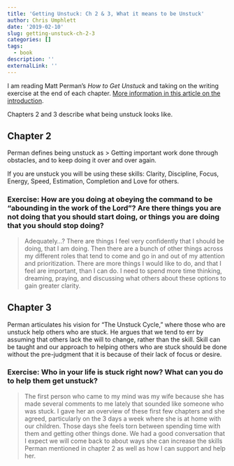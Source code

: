```yaml
---
title: 'Getting Unstuck: Ch 2 & 3, What it means to be Unstuck'
author: Chris Umphlett
date: '2019-02-10'
slug: getting-unstuck-ch-2-3
categories: []
tags:
  - book
description: ''
externalLink: ''
---
```


I am reading Matt Perman's *How to Get Unstuck* and taking on the writing exercise at the end of each chapter. [More information in this article on the introduction](https://chrisumphlett.github.io/posts/perman-unstuck-1/). 

Chapters 2 and 3 describe what being unstuck looks like. 

## Chapter 2
Perman defines being unstuck as 
> Getting important work done through obstacles, and to keep doing it over and over again.

If you are unstuck you will be using these skills: Clarity, Discipline, Focus, Energy, Speed, Estimation, Completion and Love for others.

### Exercise: How are you doing at obeying the command to be "abounding in the work of the Lord"? Are there things you are not doing that you should start doing, or things you are doing that you should stop doing?

> Adequately...? There are things I feel very confidently that I should be doing, that I am doing. Then there are a bunch of other things across my different roles that tend to come and go in and out of my attention and prioritization. There are more things I would like to do, and that I feel are important, than I can do. I need to spend more time thinking, dreaming, praying, and discussing what others about these options to gain greater clarity.

## Chapter 3
Perman articulates his vision for "The Unstuck Cycle," where those who are unstuck help others who are stuck. He argues that we tend to err by assuming that others lack the will to change, rather than the skill. Skill can be taught and our approach to helping others who are stuck should be done without the pre-judgment that it is because of their lack of focus or desire.

### Exercise: Who in your life is stuck right now? What can you do to help them get unstuck?

> The first person who came to my mind was my wife because she has made several comments to me lately that sounded like someone who was stuck. I gave her an overview of these first few chapters and she agreed, particularly on the 3 days a week where she is at home with our children. Those days she feels torn between spending time with them and getting other things done. We had a good conversation that I expect we will come back to about ways she can increase the skills Perman mentioned in chapter 2 as well as how I can support and help her.


